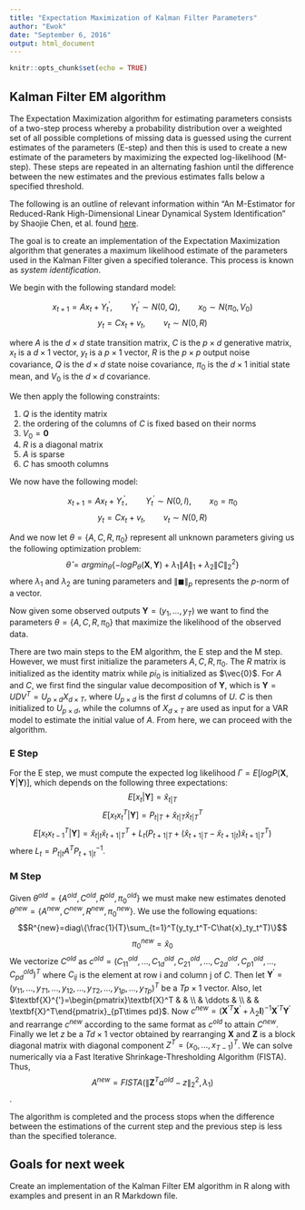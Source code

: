 ---
title: "Expectation Maximization of Kalman Filter Parameters"
author: "Ewok"
date: "September 6, 2016"
output: html_document
---

```{r setup, include=FALSE}
knitr::opts_chunk$set(echo = TRUE)
```

## Kalman Filter EM algorithm

The Expectation Maximization algorithm for estimating parameters consists of a two-step process whereby a probability distribution over a weighted set of all possible completions of missing data is guessed using the current estimates of the parameters (E-step) and then this is used to create a new estimate of the parameters by maximizing the expected log-likelihood (M-step). These steps are repeated in an alternating fashion until the difference between the new estimates and the previous estimates falls below a specified threshold.

The following is an outline of relevant information within "An M-Estimator for Reduced-Rank High-Dimensional Linear Dynamical System Identification" by Shaojie Chen, et al. found [here](http://arxiv.org/pdf/1509.03927v1.pdf).

The goal is to create an implementation of the Expectation Maximization algorithm that generates a maximum likelihood estimate of the parameters used in the Kalman Filter given a specified tolerance. This process is known as _system identification_.

We begin with the following standard model:

$$x_{t+1} = Ax_{t}+Y_{t}^{'},\qquad Y_{t}^{'}\sim N(0,Q),\qquad x_0\sim N(\pi_0,V_0)$$
$$y_t = Cx_t+v_t,\qquad v_t\sim N(0,R)$$

where $A$ is the $d\times d$ state transition matrix, $C$ is the $p\times d$ generative matrix, $x_t$ is a $d\times 1$ vector, $y_t$ is a $p\times 1$ vector, $R$ is the $p\times p$ output noise covariance, $Q$ is the $d\times d$ state noise covariance, $\pi_0$ is the $d\times 1$ initial state mean, and $V_0$ is the $d\times d$ covariance.

We then apply the following constraints:  

1) $Q$ is the identity matrix  
2) the ordering of the columns of $C$ is fixed based on their norms  
3) $V_0 = \textbf{0}$  
4) $R$ is a diagonal matrix  
5) $A$ is sparse  
6) $C$ has smooth columns  

We now have the following model:

$$x_{t+1} = Ax_{t}+Y_{t}^{'},\qquad Y_{t}^{'}\sim N(0,I),\qquad x_0=\pi_0$$
$$y_t = Cx_t+v_t,\qquad v_t\sim N(0,R)$$

And we now let $\theta=\{A,C,R,\pi_0\}$ represent all unknown parameters giving us the following optimization problem:
$$\hat{\theta}=argmin_{\theta}\{-log P_{\theta}(\textbf{X},\textbf{Y})+\lambda_1\lVert A\rVert_1+\lambda_2\lVert C\rVert_2^2\}$$
where $\lambda_1$ and $\lambda_2$ are tuning parameters and $\lVert \blacksquare \rVert_p$ represents the $p$-norm of a vector.

Now given some observed outputs $\textbf{Y}=(y_1,...,y_T)$ we want to find the parameters $\theta=\{A,C,R,\pi_0\}$ that maximize the likelihood of the observed data.

There are two main steps to the EM algorithm, the E step and the M step. However, we must first initialize the parameters $A,C,R,\pi_0$. The $R$ matrix is initialized as the identity matrix while $pi_0$ is initialized as $\vec{0}$. For $A$ and $C$, we first find the singular value decomposition of $\textbf{Y}$, which is $\textbf{Y}=UDV^T = U_{p\times d}X_{d\times T}$, where $U_{p\times d}$ is the first $d$ columns of $U$. $C$ is then initialized to $U_{p\times d}$, while the columns of $X_{d\times T}$ are used as input for a VAR model to estimate the initial value of $A$. From here, we can proceed with the algorithm.

### E Step
For the E step, we must compute the expected log likelihood $\Gamma = E[log P(\textbf{X},\textbf{Y}|\textbf{Y})]$, which depends on the following three expectations:
$$E[x_t|\textbf{Y}]=\hat{x}_{t|T}$$
$$E[x_tx_t^T|\textbf{Y}]=P_{t|T}+\hat{x}_{t|T}\hat{x}_{t|T}^T$$
$$E[x_tx_{t-1}^T|\textbf{Y}]=\hat{x}_{t|t}\hat{x}_{t+1|T}^T+L_t(P_{t+1|T}+(\hat{x}_{t+1|T}-\hat{x}_{t+1|t})\hat{x}_{t+1|T}^T)$$ where $L_t=P_{t|t}A^TP_{t+1|t}^{-1}$.

### M Step
Given $\theta^{old}=\{A^{old},C^{old},R^{old},\pi_0^{old}\}$ we must make new estimates denoted $\theta^{new}=\{A^{new},C^{new},R^{new},\pi_0^{new}\}$. We use the following equations:
$$R^{new}=diag\{\frac{1}{T}\sum_{t=1}^T(y_ty_t^T-C\hat{x}_ty_t^T)\}$$
$$\pi_0^{new}=\hat{x}_0$$
We vectorize $C^{old}$ as $c^{old}=(C_{11}^{old},...,C_{1d}^{old},C_{21}^{old},...,C_{2d}^{old},C_{p1}^{old},...,C_{pd}^{old})^T$ where $C_{ij}$ is the element at row i and column j of $C$. Then let $\textbf{Y}^{'}=(y_{11},...,y_{T1},...,y_{12},...,y_{T2},...,y_{1p},...,y_{Tp})^T$ be a $Tp\times 1$ vector. Also, let $\textbf{X}^{'}=\begin{pmatrix}\textbf{X}^T & & \\ & \ddots & \\ & & \textbf{X}^T\end{pmatrix}_{pT\times pd}$. Now $c^{new}=(\textbf{X}^{'T}\textbf{X}^{'}+\lambda_2\textbf{I})^{-1}\textbf{X}^{'T}\textbf{Y}^{'}$ and rearrange $c^{new}$ according to the same format as $c^{old}$ to attain $C^{new}$.
Finally we let $z$ be a $Td\times 1$ vector obtained by rearranging $\textbf{X}$ and $\textbf{Z}$ is a block diagonal matrix with diagonal component $Z^T=(x_0,...,x_{T-1})^T$. We can solve numerically via a Fast Iterative Shrinkage-Thresholding Algorithm (FISTA). Thus, $$A^{new}=FISTA(\lVert \textbf{Z}^Ta^{old}-z\rVert_2^2, \lambda_1)$$.

The algorithm is completed and the process stops when the difference between the estimations of the current step and the previous step is less than the specified tolerance.

## Goals for next week

Create an implementation of the Kalman Filter EM algorithm in R along with examples and present in an R Markdown file.